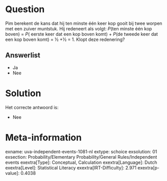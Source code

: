 Question
========

Pim berekent de kans dat hij ten minste één keer kop gooit bij twee
worpen met een zuiver muntstuk. Hij redeneert als volgt: *P*(ten minste
één kop boven) = *P*( eerste keer dat een kop boven komt) + *P*(de
tweede keer dat een kop boven komt) = ½ +½ = 1. Klopt deze redenering?

Answerlist
----------

* Ja
* Nee

Solution
========

Het correcte antwoord is: 

* Nee

Meta-information
================
exname: uva-independent-events-1081-nl
extype: schoice
exsolution: 01
exsection: Probability/Elementary Probability/General Rules/Independent events
exextra[Type]: Conceptual, Calculation
exextra[Language]: Dutch
exextra[Level]: Statistical Literacy
exextra[IRT-Difficulty]: 2.971
exextra[p-value]: 0.4038
